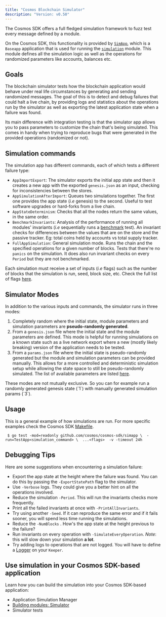 ```yaml
---
title: "Cosmos Blockchain Simulator"
description: "Version: v0.50"
---
```


The Cosmos SDK offers a full fledged simulation framework to fuzz test every message defined by a module.

On the Cosmos SDK, this functionality is provided by [`SimApp`](https://github.com/cosmos/cosmos-sdk/blob/v0.50.0-alpha.0/simapp/app_v2.go), which is a `Baseapp` application that is used for running the [`simulation`](https://github.com/cosmos/cosmos-sdk/blob/v0.50.0-alpha.0/x/simulation) module. This module defines all the simulation logic as well as the operations for randomized parameters like accounts, balances etc.

## Goals[​](#goals "Direct link to Goals")

The blockchain simulator tests how the blockchain application would behave under real life circumstances by generating and sending randomized messages. The goal of this is to detect and debug failures that could halt a live chain, by providing logs and statistics about the operations run by the simulator as well as exporting the latest application state when a failure was found.

Its main difference with integration testing is that the simulator app allows you to pass parameters to customize the chain that's being simulated. This comes in handy when trying to reproduce bugs that were generated in the provided operations (randomized or not).

## Simulation commands[​](#simulation-commands "Direct link to Simulation commands")

The simulation app has different commands, each of which tests a different failure type:

* `AppImportExport`: The simulator exports the initial app state and then it creates a new app with the exported `genesis.json` as an input, checking for inconsistencies between the stores.
* `AppSimulationAfterImport`: Queues two simulations together. The first one provides the app state (*i.e* genesis) to the second. Useful to test software upgrades or hard-forks from a live chain.
* `AppStateDeterminism`: Checks that all the nodes return the same values, in the same order.
* `BenchmarkInvariants`: Analysis of the performance of running all modules' invariants (*i.e* sequentially runs a [benchmark](https://pkg.go.dev/testing/#hdr-Benchmarks) test). An invariant checks for differences between the values that are on the store and the passive tracker. Eg: total coins held by accounts vs total supply tracker.
* `FullAppSimulation`: General simulation mode. Runs the chain and the specified operations for a given number of blocks. Tests that there're no `panics` on the simulation. It does also run invariant checks on every `Period` but they are not benchmarked.

Each simulation must receive a set of inputs (*i.e* flags) such as the number of blocks that the simulation is run, seed, block size, etc. Check the full list of flags [here](https://github.com/cosmos/cosmos-sdk/blob/v0.50.0-alpha.0/x/simulation/client/cli/flags.go#L35-L59).

## Simulator Modes[​](#simulator-modes "Direct link to Simulator Modes")

In addition to the various inputs and commands, the simulator runs in three modes:

1. Completely random where the initial state, module parameters and simulation parameters are **pseudo-randomly generated**.
2. From a `genesis.json` file where the initial state and the module parameters are defined. This mode is helpful for running simulations on a known state such as a live network export where a new (mostly likely breaking) version of the application needs to be tested.
3. From a `params.json` file where the initial state is pseudo-randomly generated but the module and simulation parameters can be provided manually. This allows for a more controlled and deterministic simulation setup while allowing the state space to still be pseudo-randomly simulated. The list of available parameters are listed [here](https://github.com/cosmos/cosmos-sdk/blob/v0.50.0-alpha.0/x/simulation/client/cli/flags.go#L59-L78).

<Check>
  These modes are not mutually exclusive. So you can for example run a randomly generated genesis state (`1`) with manually generated simulation params (`3`).
</Check>

## Usage[​](#usage "Direct link to Usage")

This is a general example of how simulations are run. For more specific examples check the Cosmos SDK [Makefile](https://github.com/cosmos/cosmos-sdk/blob/v0.50.0-alpha.0/Makefile#L282-L318).

```
 $ go test -mod=readonly github.com/cosmos/cosmos-sdk/simapp \  -run=TestApp<simulation_command> \  ...<flags>  -v -timeout 24h
```

## Debugging Tips[​](#debugging-tips "Direct link to Debugging Tips")

Here are some suggestions when encountering a simulation failure:

* Export the app state at the height where the failure was found. You can do this by passing the `-ExportStatePath` flag to the simulator.
* Use `-Verbose` logs. They could give you a better hint on all the operations involved.
* Reduce the simulation `-Period`. This will run the invariants checks more frequently.
* Print all the failed invariants at once with `-PrintAllInvariants`.
* Try using another `-Seed`. If it can reproduce the same error and if it fails sooner, you will spend less time running the simulations.
* Reduce the `-NumBlocks` . How's the app state at the height previous to the failure?
* Run invariants on every operation with `-SimulateEveryOperation`. *Note*: this will slow down your simulation **a lot**.
* Try adding logs to operations that are not logged. You will have to define a [Logger](https://github.com/cosmos/cosmos-sdk/blob/v0.50.0-alpha.0/x/staking/keeper/keeper.go#L65-L68) on your `Keeper`.

## Use simulation in your Cosmos SDK-based application[​](#use-simulation-in-your-cosmos-sdk-based-application "Direct link to Use simulation in your Cosmos SDK-based application")

Learn how you can build the simulation into your Cosmos SDK-based application:

* Application Simulation Manager
* [Building modules: Simulator](/v0.50/build/building-modules/simulator)
* Simulator tests
